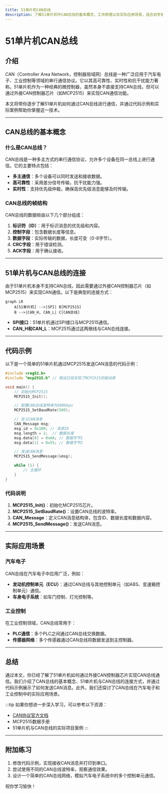 ```yaml
---
title: 51单片机CAN总线
description: 了解51单片机中CAN总线的基本概念、工作原理以及实际应用场景，适合初学者入门学习。
---
```


# 51单片机CAN总线

## 介绍

CAN（Controller Area Network，控制器局域网）总线是一种广泛应用于汽车电子、工业控制等领域的串行通信协议。它以其高可靠性、实时性和抗干扰能力著称。51单片机作为一种经典的微控制器，虽然本身不直接支持CAN总线，但可以通过外接CAN控制器芯片（如MCP2515）来实现CAN通信功能。

本文将带你逐步了解51单片机如何通过CAN总线进行通信，并通过代码示例和实际案例帮助你掌握这一技术。

---

## CAN总线的基本概念

### 什么是CAN总线？

CAN总线是一种多主方式的串行通信协议，允许多个设备在同一总线上进行通信。它的主要特点包括：

- **多主通信**：多个设备可以同时发送和接收数据。
- **高可靠性**：采用差分信号传输，抗干扰能力强。
- **实时性**：支持优先级仲裁，确保高优先级消息能够及时传输。

### CAN总线的帧结构

CAN总线的数据帧由以下几个部分组成：

1. **标识符（ID）**：用于标识消息的优先级和内容。
2. **控制字段**：包含数据长度等信息。
3. **数据字段**：实际传输的数据，长度可变（0-8字节）。
4. **CRC字段**：用于错误检测。
5. **ACK字段**：用于确认接收。

---

## 51单片机与CAN总线的连接

由于51单片机本身不支持CAN总线，因此需要通过外接CAN控制器芯片（如MCP2515）来实现CAN通信。以下是典型的连接方式：

```mermaid
graph LR
    A[51单片机] -->|SPI| B[MCP2515]
    B -->|CAN_H, CAN_L| C[CAN总线]
```

- **SPI接口**：51单片机通过SPI接口与MCP2515通信。
- **CAN_H和CAN_L**：MCP2515通过这两根线与CAN总线连接。

---

## 代码示例

以下是一个简单的51单片机通过MCP2515发送CAN消息的代码示例：

```c
#include <reg52.h>
#include "mcp2515.h" // 假设已经实现了MCP2515的驱动库

void main() {
    // 初始化MCP2515
    MCP2515_Init();

    // 配置CAN总线波特率为500kbps
    MCP2515_SetBaudRate(500);

    // 定义CAN消息
    CAN_Message msg;
    msg.id = 0x100; // 消息ID
    msg.length = 2;  // 数据长度
    msg.data[0] = 0xAA; // 数据字节1
    msg.data[1] = 0x55; // 数据字节2

    // 发送CAN消息
    MCP2515_SendMessage(&msg);

    while (1) {
        // 主循环
    }
}
```

### 代码说明

1. **MCP2515_Init()**：初始化MCP2515芯片。
2. **MCP2515_SetBaudRate()**：设置CAN总线的波特率。
3. **CAN_Message**：定义CAN消息结构体，包含ID、数据长度和数据内容。
4. **MCP2515_SendMessage()**：发送CAN消息。

---

## 实际应用场景

### 汽车电子

CAN总线在汽车电子中应用广泛，例如：

- **发动机控制单元（ECU）**：通过CAN总线与其他控制单元（如ABS、变速箱控制单元）通信。
- **车身电子系统**：如车门控制、灯光控制等。

### 工业控制

在工业控制领域，CAN总线常用于：

- **PLC通信**：多个PLC之间通过CAN总线交换数据。
- **传感器网络**：多个传感器通过CAN总线将数据发送到主控制器。

---

## 总结

通过本文，你已经了解了51单片机如何通过外接CAN控制器芯片实现CAN总线通信。我们介绍了CAN总线的基本概念、51单片机与CAN总线的连接方式，并通过代码示例展示了如何发送CAN消息。此外，我们还探讨了CAN总线在汽车电子和工业控制中的实际应用场景。

:::tip
如果你想进一步深入学习，可以参考以下资源：
- [CAN协议官方文档](https://www.can-cia.org/)
- MCP2515数据手册
- 51单片机与CAN总线的实际项目案例
:::

---

## 附加练习

1. 修改代码示例，实现接收CAN消息并打印到串口。
2. 尝试使用不同的CAN总线波特率，观察通信效果。
3. 设计一个简单的CAN总线网络，模拟汽车电子系统中的多个控制单元通信。

祝你学习愉快！